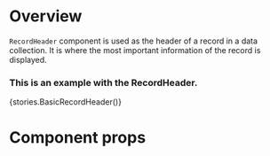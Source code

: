 
<Meta title="Modules/Record/Components/RecordHeader" component={RecordHeader} />

# Overview

`RecordHeader` component is used as the header of a record in a data collection. It is where the most important information of the record is displayed.

### This is an example with the RecordHeader.

<Preview>
    <Story name="RecordHeader">{stories.BasicRecordHeader()}</Story>
</Preview>

# Component props

<Props of={RecordHeader} />
